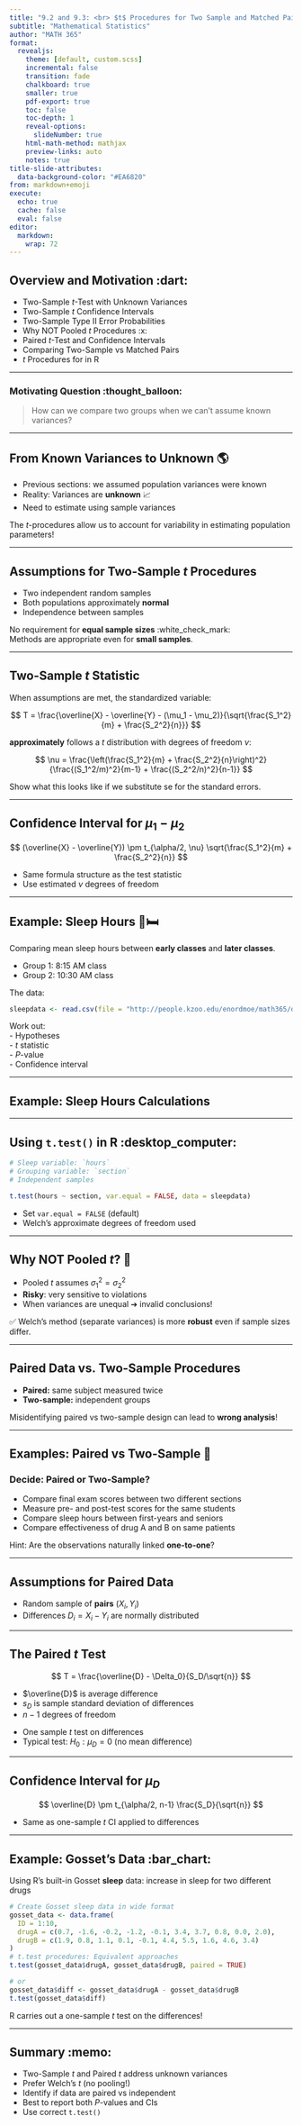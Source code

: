 ```yaml
---
title: "9.2 and 9.3: <br> $t$ Procedures for Two Sample and Matched Pairs Data"
subtitle: "Mathematical Statistics"
author: "MATH 365"
format:
  revealjs:
    theme: [default, custom.scss]
    incremental: false
    transition: fade
    chalkboard: true
    smaller: true
    pdf-export: true
    toc: false
    toc-depth: 1
    reveal-options:
      slideNumber: true
    html-math-method: mathjax
    preview-links: auto
    notes: true
title-slide-attributes:
  data-background-color: "#EA6820"
from: markdown+emoji
execute:
  echo: true
  cache: false
  eval: false
editor:
  markdown:
    wrap: 72
---
```


## Overview and Motivation :dart:

-   Two-Sample $t$-Test with Unknown Variances
-   Two-Sample $t$ Confidence Intervals
-   Two-Sample Type II Error Probabilities
-   Why NOT Pooled $t$ Procedures :x:
-   Paired $t$-Test and Confidence Intervals
-   Comparing Two-Sample vs Matched Pairs
-   $t$ Procedures for in R


---  

::: callout-note
### Motivating Question :thought_balloon:

> How can we compare two groups when we can't assume known variances?  
:::

---

## From Known Variances to Unknown 🌎

- Previous sections: we assumed population variances were known
- Reality: Variances are **unknown** 📈  
- Need to estimate using sample variances  

:::{.callout-important}
The $t$-procedures allow us to account for variability in estimating population parameters!
:::

---

## Assumptions for Two-Sample $t$ Procedures

-   Two independent random samples
-   Both populations approximately **normal**
-   Independence between samples

::: callout-note
No requirement for **equal sample sizes** :white_check_mark:   
Methods are appropriate even for **small samples**.
:::

---

## Two-Sample $t$ Statistic

When assumptions are met, the standardized variable:

$$
T = \frac{\overline{X} - \overline{Y} - (\mu_1 - \mu_2)}{\sqrt{\frac{S_1^2}{m} + \frac{S_2^2}{n}}}
$$

**approximately** follows a $t$ distribution with degrees of freedom $\nu$:

$$
\nu = \frac{\left(\frac{S_1^2}{m} + \frac{S_2^2}{n}\right)^2}{\frac{(S_1^2/m)^2}{m-1} + \frac{(S_2^2/n)^2}{n-1}}
$$

:::{.notes}
Show what this looks like if we substitute se for the standard errors.
:::

---  


## Confidence Interval for $\mu_1 - \mu_2$

$$
(\overline{X} - \overline{Y}) \pm t_{\alpha/2, \nu} \sqrt{\frac{S_1^2}{m} + \frac{S_2^2}{n}}
$$

-   Same formula structure as the test statistic
-   Use estimated $\nu$ degrees of freedom

---

## Example: Sleep Hours 🌙🛏️

Comparing mean sleep hours between **early classes** and **later classes**.

- Group 1: 8:15 AM class  
- Group 2: 10:30 AM class  

The data:

``` r
sleepdata <- read.csv(file = "http://people.kzoo.edu/enordmoe/math365/data/sleepdata2samp.csv")
```


::: callout-tip
Work out:   
- Hypotheses  
- $t$ statistic  
- $P$-value  
- Confidence interval  
:::

---  

## Example: Sleep Hours Calculations  




---

## Using `t.test()` in R :desktop_computer:

```r
# Sleep variable: `hours`
# Grouping variable: `section`
# Independent samples

t.test(hours ~ section, var.equal = FALSE, data = sleepdata)
```

::: callout-note

-   Set `var.equal = FALSE` (default)  
-   Welch's approximate degrees of freedom used    

:::

---

## Why NOT Pooled $t$? 🚫

::: callout-important
- Pooled $t$ assumes $\sigma_1^2 = \sigma_2^2$
- **Risky**: very sensitive to violations
- When variances are unequal ➔ invalid conclusions!
:::

✅ Welch’s method (separate variances) is more **robust** even if sample sizes differ.

---

## Paired Data vs. Two-Sample Procedures

-   **Paired:** same subject measured twice
-   **Two-sample:** independent groups

::: callout-warning
Misidentifying paired vs two-sample design can lead to **wrong
analysis**!
:::

---

## Examples: Paired vs Two-Sample 🧠

::: callout-note
### Decide: Paired or Two-Sample?
:::

:::{.incremental}
- Compare final exam scores between two different sections  
- Measure pre- and post-test scores for the same students  
- Compare sleep hours between first-years and seniors   
- Compare effectiveness of drug A and B on same patients
:::

:::{.fragment}
::: callout-tip
Hint: Are the observations naturally linked **one-to-one**?
:::
:::

---


## Assumptions for Paired Data

- Random sample of **pairs** $(X_i, Y_i)$
- Differences $D_i = X_i - Y_i$ are normally distributed


---

## The Paired $t$ Test


$$
T = \frac{\overline{D} - \Delta_0}{S_D/\sqrt{n}}
$$

-   $\overline{D}$ is average difference  
-   $s_D$ is sample standard deviation of differences  
-   $n-1$ degrees of freedom


:::{.fragment}
::: callout-tip  
* One sample $t$ test on differences  
* Typical test: $H_0: \mu_D = 0$ (no mean difference)  
:::
:::

---

## Confidence Interval for $\mu_D$

$$
\overline{D} \pm t_{\alpha/2, n-1} \frac{S_D}{\sqrt{n}}
$$

- Same as one-sample $t$ CI applied to differences  

---

## Example: Gosset's Data :bar_chart:

Using R’s built-in Gosset **sleep** data: increase in sleep for two different drugs

``` r
# Create Gosset sleep data in wide format
gosset_data <- data.frame(
  ID = 1:10,
  drugA = c(0.7, -1.6, -0.2, -1.2, -0.1, 3.4, 3.7, 0.8, 0.0, 2.0),
  drugB = c(1.9, 0.8, 1.1, 0.1, -0.1, 4.4, 5.5, 1.6, 4.6, 3.4)
)
# t.test procedures: Equivalent approaches
t.test(gosset_data$drugA, gosset_data$drugB, paired = TRUE)

# or 
gosset_data$diff <- gosset_data$drugA - gosset_data$drugB
t.test(gosset_data$diff)
```

::: callout-note
R  carries out a one-sample $t$ test on the differences!
:::

---  

## Summary :memo:

-   Two-Sample $t$ and Paired $t$ address unknown variances
-   Prefer Welch’s $t$ (no pooling!)
-   Identify if data are paired vs independent
-   Best to report both $P$-values and CIs
-   Use correct `t.test()`


